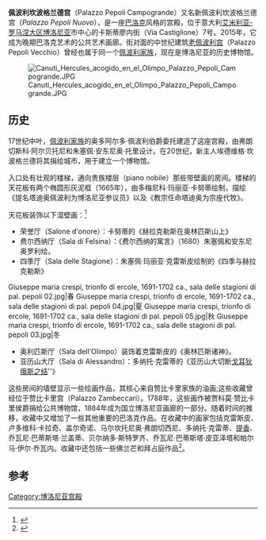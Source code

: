 {{Infobox building
| building_name = 佩波利坎波格兰德宫
| image = 
| caption = 
| image_size = 200px
| location = 意大利[[博洛尼亚|博洛尼亚]]
| location_town = [[博洛尼亚|博洛尼亚]]
| start_date = 1650s
}}
'''佩波利坎波格兰德宫'''（Palazzo Pepoli Campogrande）又名新佩波利坎波格兰德宫（''Palazzo Pepoli Nuovo''），是一座[[巴洛克|巴洛克]]风格的宫殿，位于意大利[[艾米利亚-罗马涅大区|艾米利亚-罗马涅大区]][[博洛尼亚|博洛尼亚]]市中心的卡斯蒂廖内街（Via Castiglione）7号。2015年，它成为晚期巴洛克艺术的公共艺术画廊。街对面的中世纪建筑[[老佩波利宫|老佩波利宫]]（Palazzo Pepoli Vecchio）曾经也属于同一个[[佩波利家族|佩波利家族]]，现在是博洛尼亚的历史博物馆。

[[File:Canuti_Hercules_acogido_en_el_Olimpo_Palazzo_Pepoli_Campogrande.JPG|thumb]] 

==历史==
17世纪中叶，[[佩波利家族|佩波利家族]]的奥多阿尔多·佩波利伯爵委托建造了这座宫殿，由弗朗切斯科·阿尔贝托尼和朱塞佩·安东尼奥·托里设计。在20世纪，新主人埃德维格·坎波格兰德将其捐给城市，用于建立一个博物馆。

入口处有壮观的楼梯，通向贵族楼层（piano nobile）那些带壁画的房间。楼梯的天花板有两个椭圆形灰泥框（1665年），由多梅尼科·玛丽亚·卡努蒂绘制，描绘《提名塔迪奥佩波利为博洛尼亚参议员》以及《教宗任命塔迪奥为宗座代牧》。

天花板装饰以下湿壁画：<ref>{{Cite web |url=http://www.bolognawelcome.com/en/places-to-see/history-art/params/Luoghi_254/ref/Palazzo%20Pepoli%20Campogrande |title=Bologna Welcome website. |access-date=2020-08-25 |archive-date=2016-05-17 |archive-url=https://web.archive.org/web/20160517193751/http://www.bolognawelcome.com/en/places-to-see/history-art/params/Luoghi_254/ref/Palazzo%20Pepoli%20Campogrande }}</ref>
* 荣誉厅（Salone d'onore）：卡努蒂的《赫拉克勒斯在奥林匹斯山上》
*费尔西纳厅（Sala di Felsina）：《费尔西纳的寓言》（1680）朱塞佩和安东尼奥罗利绘。
* 四季厅（Sala delle Stagione）：朱塞佩·玛丽亚·克雷斯皮绘制的《四季与赫拉克勒斯》
<gallery>
Giuseppe maria crespi, trionfo di ercole, 1691-1702 ca., sala delle stagioni di pal. pepoli 02.jpg|春
Giuseppe maria crespi, trionfo di ercole, 1691-1702 ca., sala delle stagioni di pal. pepoli 04.jpg|夏
Giuseppe maria crespi, trionfo di ercole, 1691-1702 ca., sala delle stagioni di pal. pepoli 05.jpg|秋
Giuseppe maria crespi, trionfo di ercole, 1691-1702 ca., sala delle stagioni di pal. pepoli 03.jpg|冬
</gallery>
*奥利匹斯厅（Sala dell'Olimpo）装饰着克雷斯皮的《奥林匹斯诸神》。
*亚历山大厅（Sala di Alessandro）：多纳托·克雷蒂的《亚历山大切断[[戈耳狄俄斯之结|戈耳狄俄斯之结]]''》

这些房间的墙壁显示一些绘画作品，其核心来自赞比卡里家族的油画;这些收藏曾经位于赞比卡里宫（Palazzo Zambeccari）。1788年，这些画作被贾科莫·赞比卡里侯爵捐给公共博物馆，1884年成为国立博洛尼亚画廊的一部分。随着时间的推移，收藏中又增加了一些其他重要的巴洛克作品。在收藏中的画家包括克雷斯皮、卢多维科·卡拉奇、盖尔奇诺、马尔坎托尼奥·弗朗切西尼、多纳托·克雷蒂、[[提香|提香]]、乔瓦尼·巴蒂斯塔·兰盖蒂、贝尔纳多·斯特罗齐、乔瓦尼·巴蒂斯塔·皮亚泽塔和帕尔马·伊尔·乔瓦内。收藏中还包括一些佛兰芒和拜占庭作品<ref>{{Cite web |url=http://www.musei.it/emilia-romagna/bologna/museo-di-palazzo-pepoli-campogrande-.asp |title=Museo di Palazzo Pepoli Campogrande. |accessdate=2020-08-25 |archive-date=2015-06-19 |archive-url=https://web.archive.org/web/20150619015822/http://www.musei.it/emilia-romagna/bologna/museo-di-palazzo-pepoli-campogrande-.asp |dead-url=no }}</ref>。

==参考==
{{Reflist}}
{{coord|44.4929|N|11.3462|E|source:wikidata|display=title}}
[[Category:博洛尼亚宫殿|Category:博洛尼亚宫殿]]